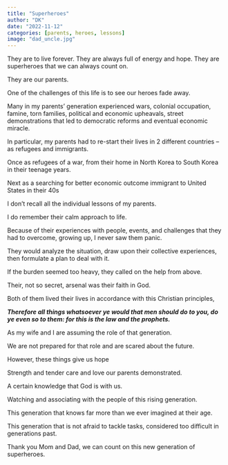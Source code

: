 ---
title: "Superheroes"
author: "DK"
date: "2022-11-12"
categories: [parents, heroes, lessons]
image: "dad_uncle.jpg"
---

They are to live forever. They are always full of energy and hope. They are superheroes that we can always count on.

They are our parents.

One of the challenges of this life is to see our heroes fade away.

Many in my parents' generation experienced wars, colonial occupation, famine, torn families, political and economic upheavals, street demonstrations that led to democratic reforms and eventual economic miracle.

In particular, my parents had to re-start their lives in 2 different countries -- as refugees and immigrants.

Once as refugees of a war, from their home in North Korea to South Korea in their teenage years.

Next as a searching for better economic outcome immigrant to United States in their 40s

I don't recall all the individual lessons of my parents.

I do remember their calm approach to life.

Because of their experiences with people, events, and challenges that they had to overcome, growing up, I never saw them panic.

They would analyze the situation, draw upon their collective experiences, then formulate a plan to deal with it.  

If the burden seemed too heavy, they called on the help from above.

Their, not so secret, arsenal was their faith in God.

Both of them lived their lives in accordance with this Christian principles,

***Therefore all things whatsoever ye would that men should do to you, do ye even so to them: for this is the law and the prophets.***

As my wife and I are assuming the role of that generation.

We are not prepared for that role and are scared about the future.

However, these things give us hope

Strength and tender care and love our parents demonstrated.

A certain knowledge that God is with us.

Watching and associating with the people of this rising generation.

This generation that knows far more than we ever imagined at their age.

This generation that is not afraid to tackle tasks, considered too difficult in generations past.

Thank you Mom and Dad, we can count on this new generation of superheroes.
